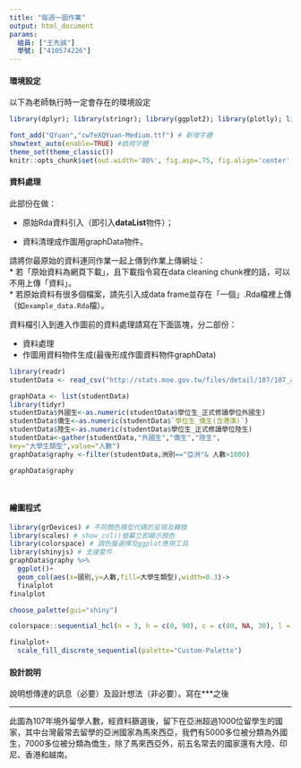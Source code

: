 ```yaml
---
title: "每週一圖作業"
output: html_document
params:
  組員: ["王先誠"]  
  學號: ["410574226"]
---
```


#### 環境設定

以下為老師執行時一定會存在的環境設定
```r
library(dplyr); library(stringr); library(ggplot2); library(plotly); library(lubridate); library(readr); library(tidyr); library(showtext)

font_add("QYuan","cwTeXQYuan-Medium.ttf") # 新增字體
showtext_auto(enable=TRUE) #啟用字體
theme_set(theme_classic())
knitr::opts_chunk$set(out.width='80%', fig.asp=.75, fig.align='center', fig.showtext=T)
```

#### 資料處理

此部份在做：

  * 原始Rda資料引入（即引入**dataList**物件）；
  
  * 資料清理成作圖用graphData物件。

請將你最原始的資料連同作業一起上傳到作業上傳網址：  
  * 若「原始資料為網頁下載」，且下載指令寫在data cleaning chunk裡的話，可以不用上傳「資料」。  
  * 若原始資料有很多個檔案，請先引入成data frame並存在「一個」.Rda檔裡上傳（如`example_data.Rda`檔）。  

資料檔引入到進入作圖前的資料處理請寫在下面區塊，分二部份：

  * 資料處理  
  * 作圖用資料物件生成(最後形成作圖資料物件graphData)
  
```r
library(readr)
studentData <- read_csv("http://stats.moe.gov.tw/files/detail/107/107_ab106_C.csv")

graphData <- list(studentData)
library(tidyr)
studentData$外國生<-as.numeric(studentData$學位生_正式修讀學位外國生)
studentData$僑生<-as.numeric(studentData$`學位生_僑生(含港澳)`)
studentData$陸生<-as.numeric(studentData$學位生_正式修讀學位陸生)
studentData<-gather(studentData,"外國生","僑生","陸生",
key="大學生類型",value="人數")
graphData$graphy <-filter(studentData,洲別=="亞洲"& 人數>1000)

graphData$graphy




```


#### 繪圖程式

```r
library(grDevices) # 不同顏色模型代碼的呈現及轉換
library(scales) # show_col()螢幕立即顯示顏色
library(colorspace) # 調色盤選擇及ggplot應用工具
library(shinyjs) # 支援套件
graphData$graphy %>%
  ggplot()+
  geom_col(aes(x=國別,y=人數,fill=大學生類型),width=0.3)->
  finalplot
finalplot

choose_palette(gui="shiny")

colorspace::sequential_hcl(n = 3, h = c(0, 90), c = c(80, NA, 30), l = c(30, 90), power = c(0.2, 2), register = "Custom-Palette")

finalplot+
  scale_fill_discrete_sequential(palette="Custom-Palette")
```

#### 設計說明
說明想傳達的訊息（必要）及設計想法（非必要）。寫在***之後

*** 
此圖為107年境外留學人數，經資料篩選後，留下在亞洲超過1000位留學生的國家，其中台灣最常去留學的亞洲國家為馬來西亞，我們有5000多位被分類為外國生，7000多位被分類為僑生，除了馬來西亞外，前五名常去的國家還有大陸、印尼、香港和越南。

